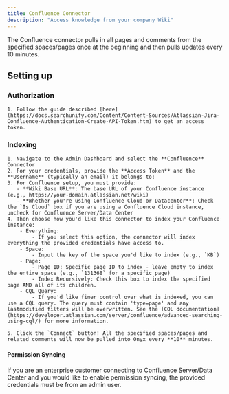 ```yaml
---
title: Confluence Connector
description: "Access knowledge from your company Wiki"
---
```


The Confluence connector pulls in all pages and comments from the specified spaces/pages once at the beginning and then pulls updates every 10 minutes.

## Setting up

### Authorization

    1. Follow the guide described [here](https://docs.searchunify.com/Content/Content-Sources/Atlassian-Jira-Confluence-Authentication-Create-API-Token.htm) to get an access token.

### Indexing

    1. Navigate to the Admin Dashboard and select the **Confluence** Connector
    2. For your credentials, provide the **Access Token** and the **Username** (typically an email) it belongs to:
    3. For Confluence setup, you must provide:
       - **Wiki Base URL**: The base URL of your Confluence instance (e.g., https://your-domain.atlassian.net/wiki)
       - **Whether you're using Confluence Cloud or Datacenter**: Check the `Is Cloud` box if you are using a Confluence Cloud instance, uncheck for Confluence Server/Data Center
    4. Then choose how you'd like this connector to index your Confluence instance:
        - Everything: 
            - If you select this option, the connector will index everything the provided credentials have access to.
        - Space: 
            - Input the key of the space you'd like to index (e.g., `KB`)
        - Page: 
            - Page ID: Specific page ID to index - leave empty to index the entire space (e.g., `131368` for a specific page)
            - Index Recursively: Check this box to index the specified page AND all of its children.
        - CQL Query: 
            - If you'd like finer control over what is indexed, you can use a CQL query. The query must contain 'type=page' and any lastmodified filters will be overwritten. See the [CQL documentation](https://developer.atlassian.com/server/confluence/advanced-searching-using-cql/) for more information.

    5. Click the `Connect` button! All the specified spaces/pages and related comments will now be pulled into Onyx every **10** minutes.

#### Permission Syncing

If you are an enterprise customer connecting to Confluence Server/Data Center and you would like to enable permission syncing, the provided credentials must be from an admin user.
